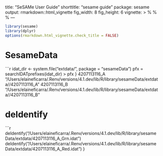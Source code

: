 title: "SeSAMe User Guide"
shorttitle: "sesame guide"
package: sesame
output: rmarkdown::html_vignette
fig_width: 8
fig_height: 6
vignette: >
  %\VignetteEngine{knitr::rmarkdown}
  %\VignetteIndexEntry{"0. SeSAMe User Guide"}
  %\VignetteEncoding{UTF-8} 
---

```r
library(sesame)
library(dplyr)
options(rmarkdown.html_vignette.check_title = FALSE)
```

# SesameData

```r
idat_dir <- system.file("extdata/", package = "sesameData")
pfx = searchIDATprefixes(idat_dir)
> pfx
}
                                                                                4207113116_A 
"/Users/elaineficarra/.Renv/versions/4.1.dev/lib/R/library/sesameData/extdata//4207113116_A" 
                                                                                4207113116_B 
"/Users/elaineficarra/.Renv/versions/4.1.dev/lib/R/library/sesameData/extdata//4207113116_B"

# deIdentify 

```r
deIdentify("/Users/elaineficarra/.Renv/versions/4.1.dev/lib/R/library/sesameData/extdata/4207113116_A_Grn.idat")
deIdentify("/Users/elaineficarra/.Renv/versions/4.1.dev/lib/R/library/sesameData/extdata/4207113116_A_Red.idat")
}
